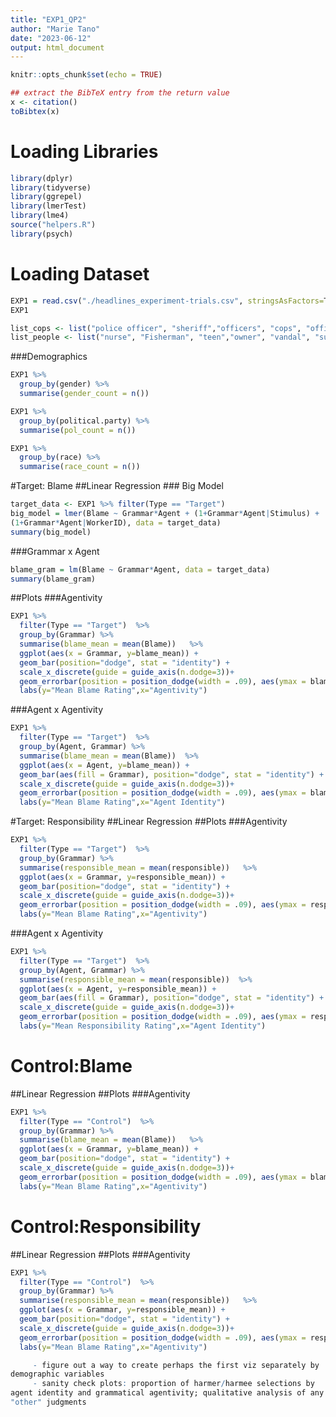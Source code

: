 ```yaml
---
title: "EXP1_QP2"
author: "Marie Tano"
date: "2023-06-12"
output: html_document
---
```


```r
knitr::opts_chunk$set(echo = TRUE)
```

```r
## extract the BibTeX entry from the return value
x <- citation()
toBibtex(x)
```


# Loading Libraries
```r
library(dplyr)
library(tidyverse)
library(ggrepel)
library(lmerTest)
library(lme4)
source("helpers.R")
library(psych)

```

# Loading Dataset
```r
EXP1 = read.csv("./headlines_experiment-trials.csv", stringsAsFactors=T, fileEncoding="latin1")
EXP1

list_cops <- list("police officer", "sheriff","officers", "cops", "officer", "security guard", "state trooper", "cop", "police chief", "border patrol agent",  "police")
list_people <- list("nurse", "Fisherman", "teen","owner", "vandal", "superintendent", "community leader", "patient", "doctor", "father", "driver", "teacher", "protesters", "student", "club bouncer", "waiter", "mom", "neighbor", "husband", "wife", "man")
```

###Demographics
```r
EXP1 %>% 
  group_by(gender) %>%
  summarise(gender_count = n()) 

EXP1 %>% 
  group_by(political.party) %>%
  summarise(pol_count = n()) 

EXP1 %>% 
  group_by(race) %>%
  summarise(race_count = n()) 


```




#Target: Blame
##Linear Regression
### Big Model
```r
target_data <- EXP1 %>% filter(Type == "Target") 
big_model = lmer(Blame ~ Grammar*Agent + (1+Grammar*Agent|Stimulus) +
(1+Grammar*Agent|WorkerID), data = target_data)
summary(big_model)
```


###Grammar x Agent
```r
blame_gram = lm(Blame ~ Grammar*Agent, data = target_data)
summary(blame_gram)
```

##Plots
###Agentivity
```r
EXP1 %>% 
  filter(Type == "Target")  %>% 
  group_by(Grammar) %>%
  summarise(blame_mean = mean(Blame))   %>% 
  ggplot(aes(x = Grammar, y=blame_mean)) +
  geom_bar(position="dodge", stat = "identity") +
  scale_x_discrete(guide = guide_axis(n.dodge=3))+
  geom_errorbar(position = position_dodge(width = .09), aes(ymax = blame_mean + ci.high(blame_mean), ymin= blame_mean - ci.low(blame_mean)), width=0.25) +
  labs(y="Mean Blame Rating",x="Agentivity")
```

###Agent x Agentivity 
```r
EXP1 %>% 
  filter(Type == "Target")  %>% 
  group_by(Agent, Grammar) %>%
  summarise(blame_mean = mean(Blame))  %>% 
  ggplot(aes(x = Agent, y=blame_mean)) +
  geom_bar(aes(fill = Grammar), position="dodge", stat = "identity") +
  scale_x_discrete(guide = guide_axis(n.dodge=3))+
  geom_errorbar(position = position_dodge(width = .09), aes(ymax = blame_mean + ci.high(blame_mean), ymin= blame_mean - ci.low(blame_mean)), width=0.25) +
  labs(y="Mean Blame Rating",x="Agent Identity")
```

#Target: Responsibility
##Linear Regression
##Plots
###Agentivity
```r
EXP1 %>% 
  filter(Type == "Target")  %>% 
  group_by(Grammar) %>%
  summarise(responsible_mean = mean(responsible))   %>% 
  ggplot(aes(x = Grammar, y=responsible_mean)) +
  geom_bar(position="dodge", stat = "identity") +
  scale_x_discrete(guide = guide_axis(n.dodge=3))+
  geom_errorbar(position = position_dodge(width = .09), aes(ymax = responsible_mean + ci.high(responsible_mean), ymin= responsible_mean - ci.low(responsible_mean)), width=0.25) +
  labs(y="Mean Blame Rating",x="Agentivity")
```



###Agent x Agentivity 
```r
EXP1 %>% 
  filter(Type == "Target")  %>% 
  group_by(Agent, Grammar) %>%
  summarise(responsible_mean = mean(responsible))  %>% 
  ggplot(aes(x = Agent, y=responsible_mean)) +
  geom_bar(aes(fill = Grammar), position="dodge", stat = "identity") +
  scale_x_discrete(guide = guide_axis(n.dodge=3))+
  geom_errorbar(position = position_dodge(width = .09), aes(ymax = responsible_mean + ci.high(responsible_mean), ymin= responsible_mean - ci.low(responsible_mean)), width=0.25) +
  labs(y="Mean Responsibility Rating",x="Agent Identity")
```

# Control:Blame
##Linear Regression
##Plots
###Agentivity
```r
EXP1 %>% 
  filter(Type == "Control")  %>% 
  group_by(Grammar) %>%
  summarise(blame_mean = mean(Blame))   %>% 
  ggplot(aes(x = Grammar, y=blame_mean)) +
  geom_bar(position="dodge", stat = "identity") +
  scale_x_discrete(guide = guide_axis(n.dodge=3))+
  geom_errorbar(position = position_dodge(width = .09), aes(ymax = blame_mean + ci.high(blame_mean), ymin= blame_mean - ci.low(blame_mean)), width=0.25) +
  labs(y="Mean Blame Rating",x="Agentivity")
```


# Control:Responsibility
##Linear Regression
##Plots
###Agentivity
```r
EXP1 %>% 
  filter(Type == "Control")  %>% 
  group_by(Grammar) %>%
  summarise(responsible_mean = mean(responsible))   %>% 
  ggplot(aes(x = Grammar, y=responsible_mean)) +
  geom_bar(position="dodge", stat = "identity") +
  scale_x_discrete(guide = guide_axis(n.dodge=3))+
  geom_errorbar(position = position_dodge(width = .09), aes(ymax = responsible_mean + ci.high(responsible_mean), ymin= responsible_mean - ci.low(responsible_mean)), width=0.25) +
  labs(y="Mean Blame Rating",x="Agentivity")
```




```r
  
     - figure out a way to create perhaps the first viz separately by 
demographic variables
     - sanity check plots: proportion of harmer/harmee selections by 
agent identity and grammatical agentivity; qualitative analysis of any 
"other" judgments
```






